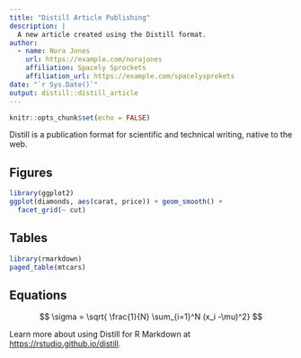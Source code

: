 ```yaml
---
title: "Distill Article Publishing"
description: |
  A new article created using the Distill format.
author:
  - name: Nora Jones 
    url: https://example.com/norajones
    affiliation: Spacely Sprockets
    affiliation_url: https://example.com/spacelysprokets
date: "`r Sys.Date()`"
output: distill::distill_article
---
```


```r
knitr::opts_chunk$set(echo = FALSE)
```

Distill is a publication format for scientific and technical writing, native to the web. 

## Figures

```r
library(ggplot2)
ggplot(diamonds, aes(carat, price)) + geom_smooth() +
  facet_grid(~ cut)
```

## Tables

```r
library(rmarkdown)
paged_table(mtcars)
```

## Equations

$$
\sigma = \sqrt{ \frac{1}{N} \sum_{i=1}^N (x_i -\mu)^2}
$$



Learn more about using Distill for R Markdown at <https://rstudio.github.io/distill>.





